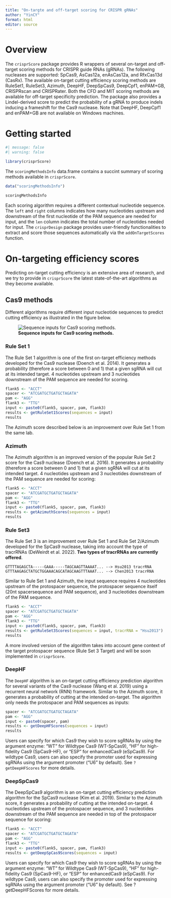 ```yaml
---
title: "On-targte and off-target scoring for CRISPR gRNAs"
author: "YinCY"
format: html
editor: source
---
```


# Overview
The `crisprScore` package provides R wrappers of several on-target and off-target scoring methods for CRISPR guide RNAs (gRNAs). The following nucleases are supported: SpCas9, AsCas12a, enAsCas12a, and RfxCas13d (CasRx). The available on-target cutting efficiency scoring methods are RuleSet1, RuleSet3, Azimuth, DeepHF, DeepSpCas9, DeepCpf1, enPAM+GB, CRISPRscan and CRISPRater. Both the CFD and MIT scoring methods are available for off-target specificity prediction. The package also provides a Lindel-derived score to predict the probability of a gRNA to produce indels inducing a frameshift for the Cas9 nuclease. Note that DeepHF, DeepCpf1 and enPAM+GB are not available on Windows machines.

# Getting started
```r
#| message: false
#| warning: false

library(crisprScore)
```

The `scoringMethodsInfo` data.frame contains a succint summary of scoring methods available in `crisprScore`.

```r
data("scoringMethodsInfo")

scoringMethodsInfo
```

Each scoring algorithm requires a different contextual nucleotide sequence. The `left` and `right` columns indicates how many nucleotides upstream and downstream of the first nucleotide of the PAM sequence are needed for input, and the `len` column indicates the total number of nucleotides needed for input. The `crisprDesign` package provides user-friendly functionalities to extract and score those sequences automatically via the `addOnTargetScores` function.

# On-targeting efficiency scores
Predicting on-target cutting efficiency is an extensive area of research, and we try to provide in `crisprScore` the latest state-of-the-art algorithms as they become available.

## Cas9 methods
Different algorithms require different input nucleotide sequences to predict cutting efficiency as illustrated in the figure below.

![**Sequence inputs for Cas9 scoring methods.**](figures/Score_01png.png)

### Rule Set 1
The Rule Set 1 algorithm is one of the first on-target efficiency methods developed for the Cas9 nuclease (Doench et al. 2014). It generates a probability (therefore a score between 0 and 1) that a given sgRNA will cut at its intended target. 4 nucleotides upstream and 3 nucleotides downstream of the PAM sequence are needed for scoring.

```r
flank5 <- "ACCT"
spacer <- "ATCGATGCTGATGCTAGATA"
pam <- "AGG"
flank3 <- "TTG"
input <- paste0(flank5, spacer, pam, flank3)
results <- getRuleSet1Scores(sequences = input)
results
```

The Azimuth score described below is an improvement over Rule Set 1 from the same lab.

### Azimuth
The Azimuth algorithm is an improved version of the popular Rule Set 2 score for the Cas9 nuclease (Doench et al. 2016). It generates a probability (therefore a score between 0 and 1) that a given sgRNA will cut at its intended target. 4 nucleotides upstream and 3 nucleotides downstream of the PAM sequence are needed for scoring:

```r
flank5 <- "ACCT"
spacer <- "ATCGATGCTGATGCTAGATA"
pam <- "AGG"
flank3 <- "TTG"
input <- paste0(flank5, spacer, pam, flank3)
results <- getAzimuthScores(sequences = input)
results
```

### Rule Set3
The Rule Set 3 is an improvement over Rule Set 1 and Rule Set 2/Azimuth developed for the SpCas9 nuclease, taking into account the type of tracrRNAs (DeWeirdt et al. 2022). **Two types of tracrRNAs are currently offered**.

```
GTTTTAGAGCTA-----GAAA-----TAGCAAGTTAAAAT... --> Hsu2013 tracrRNA
GTTTAAGAGCTATGCTGGAAACAGCATAGCAAGTTTAAAT... --> Chen2013 tracrRNA
```

Similar to Rule Set 1 and Azimuth, the input sequence requires 4 nucleotides upstream of the protospacer sequence, the protospacer sequence itself (20nt spacersequence and PAM sequence), and 3 nucleotides downstream of the PAM sequence. 

```r
flank5 <- "ACCT"
spacer <- "ATCGATGCTGATGCTAGATA"
pam <- "AGG"
flank3 <- "TTG"
input <- paste0(flank5, spacer, pam, flank3)
results <- getRuleSet3Scores(sequences = input, tracrRNA = "Hsu2013")
results
```

A more involved version of the algorithm takes into account gene context of the target protospacer sequence (Rule Set 3 Target) and will be soon implemented in `crisprScore`.

### DeepHF
The `DeepHF` algorithm is an on-target cutting efficiency prediction algorithm for several variants of the Cas9 nuclease (Wang et al. 2019) using a recurrent neural network (RNN) framework. Similar to the Azimuth score, it generates a probability of cutting at the intended on-target. The algorithm only needs the protospacer and PAM sequences as inputs:

```r
spacer <- "ATCGATGCTGATGCTAGATA"
pam <- "AGG"
input <- paste0(spacer, pam)
results <- getDeepHFScores(sequences = input)
results
```

Users can specify for which Cas9 they wish to score sgRNAs by using the argument enzyme: “WT” for Wildtype Cas9 (WT-SpCas9), “HF” for high-fidelity Cas9 (SpCas9-HF), or “ESP” for enhancedCas9 (eSpCas9). For wildtype Cas9, users can also specify the promoter used for expressing sgRNAs using the argument promoter (“U6” by default). See `?getDeepHFScores` for more details.


### DeepSpCas9
The DeepSpCas9 algorithm is an on-target cutting efficiency prediction algorithm for the SpCas9 nuclease (Kim et al. 2019). Similar to the Azimuth score, it generates a probability of cutting at the intended on-target. 4 nucleotides upstream of the protospacer sequence, and 3 nucleotides downstream of the PAM sequence are needed in top of the protospacer sequence for scoring:

```r
flank5 <- "ACCT"
spacer <- "ATCGATGCTGATGCTAGATA"
pam <- "AGG"
flank3 <- "TTG"
input <- paste0(flank5, spacer, pam, flank3)
results <- getDeepSpCas9Scores(sequences = input)
```

Users can specify for which Cas9 they wish to score sgRNAs by using the argument enzyme: “WT” for Wildtype Cas9 (WT-SpCas9), “HF” for high-fidelity Cas9 (SpCas9-HF), or “ESP” for enhancedCas9 (eSpCas9). For wildtype Cas9, users can also specify the promoter used for expressing sgRNAs using the argument promoter (“U6” by default). See ?getDeepHFScores for more details.




































